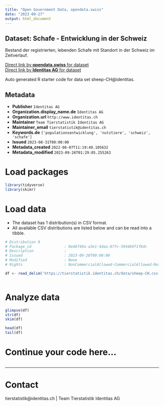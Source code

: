 ```yaml
---
title: "Open Government Data, opendata.swiss"
date: "2023-09-27"
output: html_document
---
```


## Dataset: Schafe - Entwicklung in der Schweiz

Bestand der registrierten, lebenden Schafe mit Standort in der Schweiz im Zeitverlauf. 

[Direct link by **opendata.swiss** for dataset](https://opendata.swiss/de/dataset/schafe-entwicklung-in-der-schweiz)<br>
[Direct link by **Identitas AG** for dataset](https://tierstatistik.identitas.ch/)

Auto generated R starter code for data set sheep-CH@identitas.

## Metadata

- **Publisher** `Identitas AG`
- **Organization.display_name.de** `Identitas AG`
- **Organization.url** `http://www.identitas.ch`
- **Maintainer** `Team Tierstatistik Identitas AG`
- **Maintainer_email** `tierstatistik@identitas.ch`
- **Keywords.de** `['populationsentwicklung', 'nutztiere', 'schweiz', 'schafe']`
- **Issued** `2023-08-31T00:00:00`
- **Metadata_created** `2022-06-07T11:19:49.105632`
- **Metadata_modified** `2023-09-26T01:29:05.255263`


# Load packages

```r

library(tidyverse)
library(skimr)

```

# Load data

-   The dataset has 1 distribution(s) in CSV format.
-   All available CSV distributions are listed below and can be read into a tibble.

```r

# Distribution 0
# Package_id               : 0e46f49a-a3e1-4daa-87fc-5944b9f1f8dc
# Description              : 
# Issued                   : 2023-09-20T00:00:00
# Modified                 : None
# Rights                   : NonCommercialAllowed-CommercialAllowed-ReferenceRequired

df <- read_delim('https://tierstatistik.identitas.ch/data/sheep-CH.csv')



```

# Analyze data

```r

glimpse(df)
str(df)
skim(df)

head(df)
tail(df)

```

# Continue your code here...

```r

```

------------------------------------------------------------------------

# Contact

tierstatistik@identitas.ch | Team Tierstatistik Identitas AG

